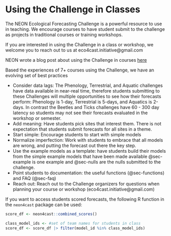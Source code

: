 # Using the Challenge in Classes

The NEON Ecological Forecasting Challenge is a powerful resource to use in teaching. We encourage courses to have student submit to the challenge as projects in traditional courses or training workshops.

If you are interested in using the Challenge in a class or workshop, we welcome you to reach out to us at eco4cast.initiative\@gmail.com

NEON wrote a blog post about using the Challenge in courses [here](https://www.neonscience.org/impact/observatory-blog/efi-neon-forecasting-challenge-classroom)

Based the experiences of 7+ courses using the Challenge, we have an evolving set of best practices

-   Consider data lags: The Phenology, Terrestrial, and Aquatic challenges have data available in near-real time, therefore students submitting to these Challenges will multiple opportunities to see how their forecasts perform: Phenology is 1-day, Terrestrial is 5-days, and Aquatics is 2-days. In contrast the Beetles and Ticks challenges have 60 - 300 day latency so students may not see their forecasts evaluated in the workshop or semester.
-   Add meaning: Have students pick sites that interest them. There is not expectation that students submit forecasts for all sites in a theme.
-   Start simple: Encourage students to start with simple models
-   Normalize imperfection: Work with students to embrace that all models are wrong, and putting the forecast out there the key step.
-   Use the example models as a template: have students build their models from the simple example models that have been made available @sec-example is one example and @sec-nulls are the nulls submitted to the challenge.
-   Point students to documentation: the useful functions (@sec-functions) and FAQ (@sec-faq)
-   Reach out: Reach out to the Challenge organizers for questions when planning your course or workshop (eco4cast.initiative\@gmail.com)

If you want to access students scored forecasts, the following R function in the `neon4cast` package can be used:

```r
score_df <- neon4cast::combined_scores()

class_model_ids <- #set of team names for students in class
score_df <- score_df |> filter(model_id %in% class_model_ids)
```
